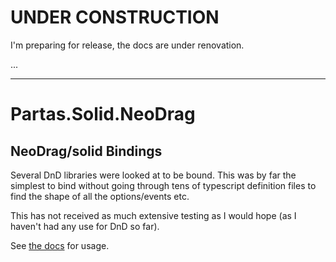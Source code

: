 # UNDER CONSTRUCTION

I'm preparing for release, the docs are under renovation.

...

---

# Partas.Solid.NeoDrag

## NeoDrag/solid Bindings

Several DnD libraries were looked at to be bound. This was by far the simplest to bind without going through tens of typescript definition files to find the shape of all the options/events etc.

This has not received as much extensive testing as I would hope (as  I haven't had any use for DnD so far).

See [the docs]() for usage.
